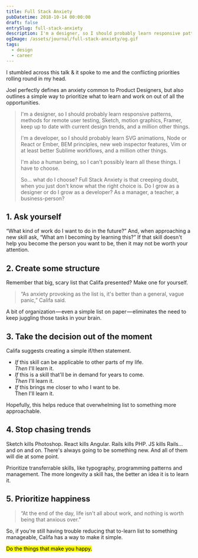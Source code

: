 ```yaml
---
title: Full Stack Anxiety
pubDatetime: 2018-10-14 00:00:00
draft: false
entrySlug: full-stack-anxiety
description: I'm a designer, so I should probably learn responsive patterns, methods for remote user testing, Sketch, motion graphics, Framer, keep up to date with current design trends, and a million other things.
ogImage: /assets/journal/full-stack-anxiety/og.gif
tags:
  - design
  - career
---
```


I stumbled across this talk & it spoke to me and the conflicting priorities rolling round in my head.

Joel perfectly defines an anxiety common to Product Designers, but also outlines a simple way to prioritize what to learn and work on out of all the opportunities.

> I'm a designer, so I should probably learn responsive patterns, methods for remote user testing, Sketch, motion graphics, Framer, keep up to date with current design trends, and a million other things.
>
> I'm a developer, so I should probably learn SVG animations, Node or React or Ember, BEM principles, new web inspector features, Vim or at least better Sublime workflows, and a million other things.
>
> I'm also a human being, so I can't possibly learn all these things. I have to choose.
>
> So… what do I choose? Full Stack Anxiety is that creeping doubt, when you just don't know what the right choice is. Do I grow as a designer or do I grow as a developer? As a manager, a teacher, a business-person?


<YouTube id="https://www.youtube.com/watch?v=VBK6WDOOg2I" class="md:wide" />

## 1\. Ask yourself

“What kind of work do I want to do in the future?” And, when approaching a new skill ask, “What am I becoming by learning this?” If that skill doesn't help you become the person you want to be, then it may not be worth your attention.

## 2\. Create some structure

Remember that big, scary list that Califa presented? Make one for yourself.

> “As anxiety provoking as the list is, it's better than a general, vague panic,” Califa said.

A bit of organization — even a simple list on paper — eliminates the need to keep juggling those tasks in your brain.

## 3\. Take the decision out of the moment

Califa suggests creating a simple if/then statement.

- _If_ this skill can be applicable to other parts of my life.<br/>
  _Then_ I'll learn it.
- _If_ this is a skill that'll be in demand for years to come.<br/>
  _Then_ I'll learn it.
- _If_ this brings me closer to who I want to be.<br/>
  Then I'll learn it.

Hopefully, this helps reduce that overwhelming list to something more approachable.

## 4\. Stop chasing trends

Sketch kills Photoshop. React kills Angular. Rails kills PHP. JS kills Rails…and on and on. There's always going to be something new. And all of them will die at some point.

Prioritize transferrable skills, like typography, programming patterns and management. The more longevity a skill has, the better an idea it is to learn it.

## 5\. Prioritize happiness

> “At the end of the day, life isn't all about work, and nothing is worth being that anxious over.”

So, if you're still having trouble reducing that to-learn list to something manageable, Califa has a way to make it simple.

<mark>Do the things that make you happy.</mark>
